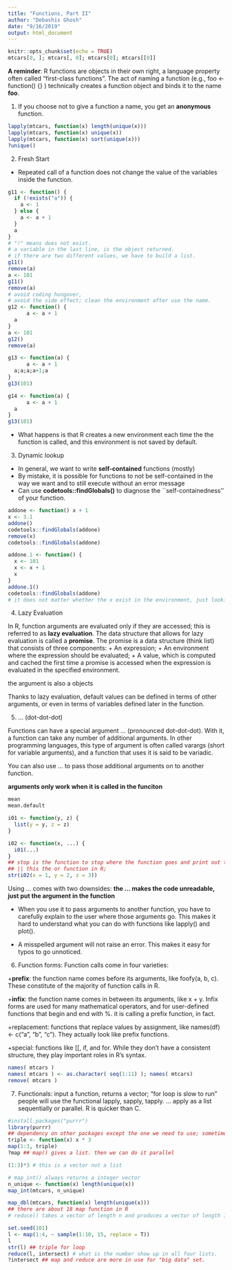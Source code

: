 ---
title: "Functions, Part II"
author: "Debashis Ghosh"
date: "9/16/2019"
output: html_document
---

```{r setup, include=FALSE}
knitr::opts_chunk$set(echo = TRUE)
mtcars[0, ]; mtcars[, 0]; mtcars[0]; mtcars[[0]]
```

**A reminder**: R functions are objects in their own right, a language property often called “first-class functions”.   The act of naming a function (e.g., foo <- function() {} ) technically creates a function object and binds it to the name **foo**.

1. If you choose not to give a function a name, you get an **anonymous** function. 

```{r echo=T, message=F, warning=FALSE}
lapply(mtcars, function(x) length(unique(x)))
lapply(mtcars, function(x) unique(x))
lapply(mtcars, function(x) sort(unique(x)))
?unique()
```


2. Fresh Start
  + Repeated call of a function does not change the value of the variables inside the function.  
  
```{r echo=T, message=FALSE, warning=FALSE}
g11 <- function() {
  if (!exists("a")) {
    a <- 1
  } else {
    a <- a + 1
  }
  a
}
# "!" means does not exist.
# a variable in the last line, is the object returned.
# if there are two different values, we have to build a list.
g11()
remove(a)
a <- 101
g11()
remove(a)
# avoid coding hungover, 
# avoid the side effect; clean the environment after use the name.
g12 <- function() {
      a <- a + 1
  a
}
a <- 101
g12()
remove(a)

g13 <- function(a) {
      a <- a + 1
  a;a;a;a+1;a
}
g13(101)

g14 <- function(a) {
      a <- a + 1
  a
}
g13(101)
```
  + What happens is that R creates a new environment each time the the function is called, and this environment is not saved by default.  
  
3. Dynamic lookup
  + In general, we want to write **self-contained** functions (mostly)
  + By mistake, it is possible for functions to not be self-contained in the way we want and to still execute
without an error message
  + Can use **codetools::findGlobals()** to diagnose the ``self-containedness'' of your function.


```{r echo=T, message=F, warning=FALSE}
addone <- function() x + 1
x <- 3.1
addone()
codetools::findGlobals(addone)
remove(x)
codetools::findGlobals(addone)

addone.1 <- function() {
  x <- 101
  x <- x + 1
  x
}
addone.1()
codetools::findGlobals(addone)
# it does not matter whether the x exist in the environment, just looking for potential x in the system.
```

4. Lazy Evaluation

In R, function arguments are evaluated only if they are accessed; this is referred to as **lazy evaluation**.   The data structure that allows for lazy evaluation is called a **promise**.  The promise is a data structure (think list) that consists of three components:
  + An expression;
  + An environment where the expression should be evaluated;
  + A value, which is computed and cached the first time a promise is accessed when the expression  is evaluated in the specified environment. 
  
  the argument is also a objects
  
Thanks to lazy evaluation, default values can be defined in terms of other arguments, or even in terms of variables defined later in the function.

5.  ... (dot-dot-dot)

Functions can have a special argument ... (pronounced dot-dot-dot). With it, a function can take any number of additional arguments. In other programming languages, this type of argument is often called varargs (short for variable arguments), and a function that uses it is said to be variadic.

You can also use ... to pass those additional arguments on to another function.

**arguments only work when it is called in the funciton**

```{r echo=T, message=F, warning=FALSE}
mean
mean.default

i01 <- function(y, z) {
  list(y = y, z = z)
}

i02 <- function(x, ...) {
  i01(...)
}
## stop is the function to stop where the function goes and print out the result.
## || this the or function in R; 
str(i02(x = 1, y = 2, z = 3))
```

Using ... comes with two downsides:
**the ... makes the code unreadable, just put the argument in the function**

  + When you use it to pass arguments to another function, you have to carefully explain to the user where those arguments go. This makes it hard to understand what you can do with functions like lapply() and plot().

  + A misspelled argument will not raise an error. This makes it easy for typos to go unnoticed.
  
  
6. Function forms:
Function calls come in four varieties:

  +**prefix**: the function name comes before its arguments, like foofy(a, b, c). These constitute of the majority of function calls in R.

  +**infix**: the function name comes in between its arguments, like x + y. Infix forms are used for many mathematical operators, and for user-defined functions that begin and end with %. it is calling a prefix function, in fact.

  +replacement: functions that replace values by assignment, like names(df) <- c("a", "b", "c"). They actually look like prefix functions.

  +special: functions like [[, if, and for. While they don’t have a consistent structure, they play important roles in R’s syntax.
```{r}
names( mtcars )
names( mtcars ) <- as.character( seq(1:11) ); names( mtcars)
remove( mtcars )
```

7. Functionals: input a function, returns a vector;
"for loop is slow to run" people will use the functional
lapply, sapply, tapply. ... apply as a list sequentially or parallel. R is quicker than C. 
```{r echo=T, message=F, warning=FALSE}
#install.packages("purrr")
library(purrr)
## dependency on other packages except the one we need to use; sometimes built for different R version.
triple <- function(x) x * 3
map(1:3, triple)
?map ## map() gives a list. then we can do it parallel

(1:3)*3 # this is a vector not a list

# map_int() always returns a integer vector
n_unique <- function(x) length(unique(x))
map_int(mtcars, n_unique)

map_dbl(mtcars, function(x) length(unique(x)))
## there are about 18 map function in R
# reduce() takes a vector of length n and produces a vector of length 1 by calling a function with a pair of values at a time: reduce(1:4, f) is equivalent to f(f(f(1, 2), 3), 4)

set.seed(101)
l <- map(1:4, ~ sample(1:10, 15, replace = T))
l
str(l) ## triple for loop
reduce(l, intersect) # what is the number show up in all four lists.
?intersect ## map and reduce are more in use for "big data" set.
```